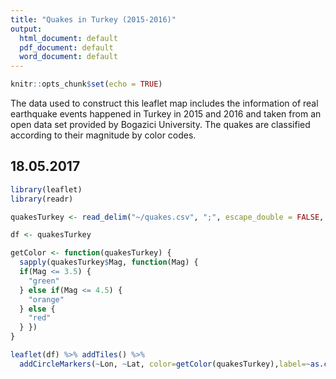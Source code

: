 ```yaml
---
title: "Quakes in Turkey (2015-2016)"
output:
  html_document: default
  pdf_document: default
  word_document: default
---
```


```r
knitr::opts_chunk$set(echo = TRUE)
```

The data used to construct this leaflet map includes the information of real earthquake events happened in Turkey in 2015 and 2016 and taken from an open data set provided by Bogazici University. The quakes are classified according to their magnitude by color codes.

## 18.05.2017

```r
library(leaflet)
library(readr)

quakesTurkey <- read_delim("~/quakes.csv", ";", escape_double = FALSE, col_types = cols(Date = col_date(format = "%Y.%m.%d"), Dep = col_double()), trim_ws = TRUE)

df <- quakesTurkey

getColor <- function(quakesTurkey) {
  sapply(quakesTurkey$Mag, function(Mag) {
  if(Mag <= 3.5) {
    "green"
  } else if(Mag <= 4.5) {
    "orange"
  } else {
    "red"
  } })
}

leaflet(df) %>% addTiles() %>%
  addCircleMarkers(~Lon, ~Lat, color=getColor(quakesTurkey),label=~as.character(Mag)) %>% addLegend(colors = c("red","orange","green"), values = ~Mag, opacity = 1, labels=c("Mag > 4.5", "3.5 < Mag <= 4.5", "Mag <= 3.5"))
```
